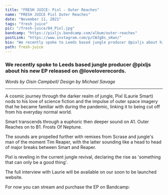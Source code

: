 ---
title: "FRESH JUICE: Pixl - Outer Reaches"
name: "FRESH JUICE Pixl Outer Reaches"
date: "November 11, 2021"
tags: "fresh juice"
pic: "/fresh-juice/04_Pixl.jpg"
bandcamp: "https://pixljs.bandcamp.com/album/outer-reaches"
postLink: "https://www.instagram.com/p/CWJg8s_sKwn/"
bio: "We recently spoke to Leeds based jungle producer @pixljs about his new EP released on @loveloverecords"
path: fresh-juice
---

### We recently spoke to Leeds based jungle producer @pixljs about his new EP released on @loveloverecords.

<p className="smallText">
  <i>Words by Oisín Campbell/ Design by Michael Savage</i>
</p>

<hr />

A cosmic journey through the darker realm of jungle, Pixl (Laurie Smart) nods to his love of science fiction and the impulse of outer space imagery that he became familiar with during the pandemic, linking it to being cut off from his everyday normal world.

Smart transcends through a euphoric then deeper sound on A1. Outer Reaches on to B1. Frosts Of Neptune.

The sounds are propelled further with remixes from Scrase and jungle's man of the moment Tim Reaper, with the latter sounding like a head to head of major breaks between Smart and Reaper.

Pixl is reveling in the current jungle revival, declaring the rise as 'something that can only be a good thing'.

The full interview with Laurie will be available on our soon to be launched website.

For now you can stream and purchase the EP on Bandcamp: <HoverLink url="pixljs.bandcamp.com/album/outer-reaches" external inline />
